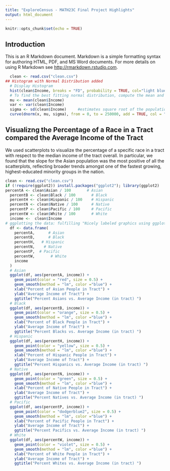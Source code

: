 ```yaml
---
title: "ExploreCensus - MATH23C Final Project Highlights"
output: html_document
---
```


```r
knitr::opts_chunk$set(echo = TRUE)
```

## Introduction

This is an R Markdown document. Markdown is a simple formatting syntax for authoring HTML, PDF, and MS Word documents. For more details on using R Markdown see <http://rmarkdown.rstudio.com>.


```r

  clean <- read.csv("clean.csv")
## Histogram with Normal Distribution added
  # Display Histogram
  hist(clean$Income, breaks = "FD", probability = TRUE, col="light blue", xlab = "Income (USD)", main = "Histogram of Income Distribution")
  # To find the best fitting normal distribution, compute the mean and variance of the data
  mu <- mean(clean$Income)
  var <- var(clean$Income)
  sigma <- sd(clean$Income)     #estimates square root of the population variance
  curve(dnorm(x, mu, sigma), from = 0, to = 250000, add = TRUE, col = "red")
```

## Visualizng the Percentage of a Race in a Tract compared the Average Income of the Tract
We used scatterplots to visualize the percentage of a specific race in a tract with respect to the median income of the tract overall. In particular, we found that the slope for the Asian population was the most positive of all the scatterplots, reflecting broader trends amongst one of the fastest growing, highest-educated minority groups in the nation.

```r
clean <- read.csv("clean.csv")
if (!require(ggplot2)) install.packages("ggplot2"); library(ggplot2)
percentA <- clean$Asian / 100       # Asian
  percentB <- clean$Black / 100       # Black
  percentH <- clean$Hispanic / 100    # Hispanic
  percentN <- clean$Native / 100      # Native
  percentP <- clean$Pacific / 100     # Pacific
  percentW <- clean$White / 100       # White
  income <-  clean$Income
# ggplotting the data: fulfilling "Nicely labeled graphics using ggplot, with good use of color, line styles, etc., that tell a convincing story"
  df <- data.frame(
    percentA,      # Asian
    percentB,      # Black
    percentH,   # Hispanic
    percentN,    # Native
    percentP,  # Pacific
    percentW,       # White
    income
  )
  # Asian
  ggplot(df, aes(percentA, income)) + 
    geom_point(color = "red", size = 0.5) + 
    geom_smooth(method = "lm", color ="blue") +
    xlab("Percent of Asian People in Tract") +
    ylab("Average Income of Tract") + 
    ggtitle("Percent Asians vs. Average Income (in tract) ")
  # Black
  ggplot(df, aes(percentB, income)) + 
    geom_point(color = "orange", size = 0.5) + 
    geom_smooth(method = "lm", color ="blue") +
    xlab("Percent of Black People in Tract") +
    ylab("Average Income of Tract") +
    ggtitle("Percent Blacks vs. Average Income (in tract) ")
  # Hispanic
  ggplot(df, aes(percentH, income)) + 
    geom_point(color = "yellow", size = 0.5) + 
    geom_smooth(method = "lm", color ="blue") +
    xlab("Percent of Hispanic People in Tract") +
    ylab("Average Income of Tract") + 
    ggtitle("Percent Hispanics vs. Average Income (in tract) ")
  # Native
  ggplot(df, aes(percentN, income)) + 
    geom_point(color = "green", size = 0.5) + 
    geom_smooth(method = "lm", color ="blue") +
    xlab("Percent of Native People in Tract") +
    ylab("Average Income of Tract") +
    ggtitle("Percent Natives vs. Average Income (in tract) ")
  # Pacific
  ggplot(df, aes(percentP, income)) + 
    geom_point(color = "dodgerblue2", size = 0.5) + 
    geom_smooth(method = "lm", color ="blue") +
    xlab("Percent of Pacific People in Tract") +
    ylab("Average Income of Tract") +
    ggtitle("Percent Pacifics vs. Average Income (in tract) ")
  # White
  ggplot(df, aes(percentW, income)) + 
    geom_point(color = "violet", size = 0.5) + 
    geom_smooth(method = "lm", color ="blue") +
    xlab("Percent of White People in Tract") +
    ylab("Average Income of Tract") + 
    ggtitle("Percent Whites vs. Average Income (in tract) ")
```


